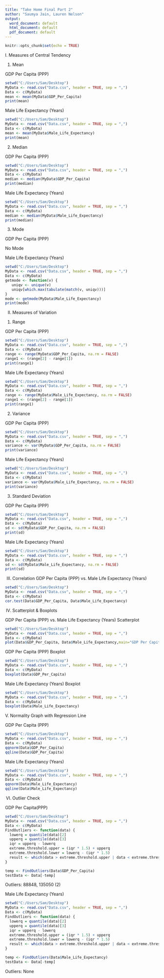 ---
title: "Take Home Final Part 2"
author: "Saumya Jain, Lauren Nelson"
output:
  word_document: default
  html_document: default
  pdf_document: default
---

```{r setup, include=FALSE}
knitr::opts_chunk$set(echo = TRUE)
```

I. Measures of Central Tendency

1. Mean

GDP Per Capita (PPP)
```{r}
setwd("C:/Users/Sam/Desktop")
MyData <- read.csv("Data.csv", header = TRUE, sep = ",")
Data <- c(MyData)
mean <- mean(MyData$GDP_Per_Capita)
print(mean)
```

Male Life Expectancy (Years)
```{r}
setwd("C:/Users/Sam/Desktop")
MyData <- read.csv("Data.csv", header = TRUE, sep = ",")
Data <- c(MyData)
mean <- mean(MyData$Male_Life_Expectancy)
print(mean)
```

2. Median

GDP Per Capita (PPP)
```{r}
setwd("C:/Users/Sam/Desktop")
MyData <- read.csv("Data.csv", header = TRUE, sep = ",")
Data <- c(MyData)
median <- median(MyData$GDP_Per_Capita)
print(median)
```

Male Life Expectancy (Years)
```{r}
setwd("C:/Users/Sam/Desktop")
MyData <- read.csv("Data.csv", header = TRUE, sep = ",")
Data <- c(MyData)
median <- median(MyData$Male_Life_Expectancy)
print(median)
```

3. Mode

GDP Per Capita (PPP)

No Mode

Male Life Expectancy (Years)
```{r}
setwd("C:/Users/Sam/Desktop")
MyData <- read.csv("Data.csv", header = TRUE, sep = ",")
Data <- c(MyData)
getmode <- function(v) {
   uniqv <- unique(v)
   uniqv[which.max(tabulate(match(v, uniqv)))]
}
mode <- getmode(MyData$Male_Life_Expectancy)
print(mode)
```

II. Measures of Variation
1. Range

GDP Per Capita (PPP)
```{r}
setwd("C:/Users/Sam/Desktop")
MyData <- read.csv("Data.csv", header = TRUE, sep = ",")
Data <- c(MyData)
range <- range(MyData$GDP_Per_Capita, na.rm = FALSE)
range1 <- (range[2] - range[1])
print(range1)
```

Male Life Expectancy (Years)
```{r}
setwd("C:/Users/Sam/Desktop")
MyData <- read.csv("Data.csv", header = TRUE, sep = ",")
Data <- c(MyData)
range <- range(MyData$Male_Life_Expectancy, na.rm = FALSE)
range1 <- (range[2] - range[1])
print(range1)
```

2. Variance

GDP Per Capita (PPP)
```{r}
setwd("C:/Users/Sam/Desktop")
MyData <- read.csv("Data.csv", header = TRUE, sep = ",")
Data <- c(MyData)
variance <- var(MyData$GDP_Per_Capita, na.rm = FALSE)
print(variance)
```

Male Life Expectancy (Years)
```{r}
setwd("C:/Users/Sam/Desktop")
MyData <- read.csv("Data.csv", header = TRUE, sep = ",")
Data <- c(MyData)
variance <- var(MyData$Male_Life_Expectancy, na.rm = FALSE)
print(variance)
```

3. Standard Deviation

GDP Per Capita (PPP)
```{r}
setwd("C:/Users/Sam/Desktop")
MyData <- read.csv("Data.csv", header = TRUE, sep = ",")
Data <- c(MyData)
sd <- sd(MyData$GDP_Per_Capita, na.rm = FALSE)
print(sd)
```

Male Life Expectancy (Years)
```{r}
setwd("C:/Users/Sam/Desktop")
MyData <- read.csv("Data.csv", header = TRUE, sep = ",")
Data <- c(MyData)
sd <- sd(MyData$Male_Life_Expectancy, na.rm = FALSE)
print(sd)
```

III. Correlation
GDP Per Capita (PPP) vs. Male Life Expectancy (Years)

```{r}
setwd("C:/Users/Sam/Desktop")
MyData <- read.csv("Data.csv", header = TRUE, sep = ",")
Data <- c(MyData)
cor.test(Data$GDP_Per_Capita, Data$Male_Life_Expectancy)
```

IV. Scatterplot & Boxplots

GDP Per Capita (PPP) vs. Male Life Expectancy (Years) Scatterplot

```{r}
setwd("C:/Users/Sam/Desktop")
MyData <- read.csv("Data.csv", header = TRUE, sep = ",")
Data <- c(MyData)
plot(Data$GDP_Per_Capita, Data$Male_Life_Expectancy,main="GDP Per Capita (PPP) vs. Male Life Expectancy (Years)",xlab="GDP per Capita", ylab="Life Expectancy")
```

GDP Per Capita (PPP) Boxplot
```{r}
setwd("C:/Users/Sam/Desktop")
MyData <- read.csv("Data.csv", header = TRUE, sep = ",")
Data <- c(MyData)
boxplot(Data$GDP_Per_Capita)
```

Male Life Expectancy (Years) Boxplot
```{r}
setwd("C:/Users/Sam/Desktop")
MyData <- read.csv("Data.csv", header = TRUE, sep = ",")
Data <- c(MyData)
boxplot(Data$Male_Life_Expectancy)
```

V. Normality Graph with Regression Line

GDP Per Capita (PPP)
```{r}
setwd("C:/Users/Sam/Desktop")
MyData <- read.csv("Data.csv", header = TRUE, sep = ",")
Data <- c(MyData)
qqnorm(Data$GDP_Per_Capita)
qqline(Data$GDP_Per_Capita)
```

Male Life Expectancy (Years)
```{r}
setwd("C:/Users/Sam/Desktop")
MyData <- read.csv("Data.csv", header = TRUE, sep = ",")
Data <- c(MyData)
qqnorm(Data$Male_Life_Expectancy)
qqline(Data$Male_Life_Expectancy)
```


VI. Outlier Check

GDP Per Capita(PPP)
```{r}
setwd("C:/Users/Sam/Desktop")
MyData <- read.csv("Data.csv", header = TRUE, sep = ",")
Data <- c(MyData)
FindOutliers <- function(data) {
  lowerq = quantile(data)[2]
  upperq = quantile(data)[3]
  iqr = upperq - lowerq
  extreme.threshold.upper = (iqr * 1.5) + upperq
  extreme.threshold.lower = lowerq - (iqr * 1.5)
  result <- which(data > extreme.threshold.upper | data < extreme.threshold.lower)
}

temp <- FindOutliers(Data$GDP_Per_Capita)
testData <- Data[-temp]


```
Outliers: 88848, 135050 (2)


Male Life Expectancy (Years)
```{r}
setwd("C:/Users/Sam/Desktop")
MyData <- read.csv("Data.csv", header = TRUE, sep = ",")
Data <- c(MyData)
FindOutliers <- function(data) {
  lowerq = quantile(data)[2]
  upperq = quantile(data)[3]
  iqr = upperq - lowerq
  extreme.threshold.upper = (iqr * 1.5) + upperq
  extreme.threshold.lower = lowerq - (iqr * 1.5)
  result <- which(data > extreme.threshold.upper | data < extreme.threshold.lower)
}

temp <- FindOutliers(Data$Male_Life_Expectancy)
testData <- Data[-temp]
```
Outliers: None